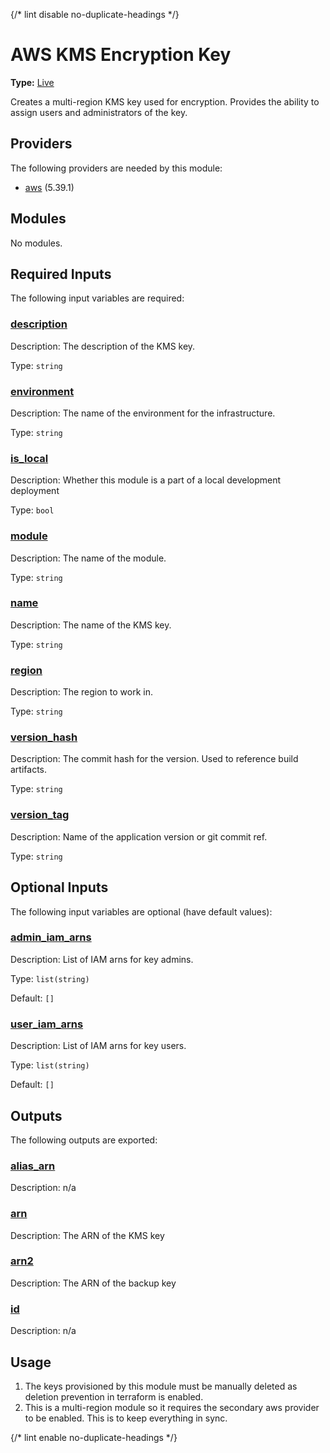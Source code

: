 {/* lint disable no-duplicate-headings */}

# AWS KMS Encryption Key

**Type:** [Live](./overview)

Creates a multi-region KMS key used for encryption. Provides the ability to assign
users and administrators of the key.

## Providers

The following providers are needed by this module:

-  [aws](https://registry.terraform.io/providers/hashicorp/aws/5.39.1/docs) (5.39.1)

## Modules

No modules.

## Required Inputs

The following input variables are required:

### <a name="input_description"></a> [description](#input\_description)

Description: The description of the KMS key.

Type: `string`

### <a name="input_environment"></a> [environment](#input\_environment)

Description: The name of the environment for the infrastructure.

Type: `string`

### <a name="input_is_local"></a> [is\_local](#input\_is\_local)

Description: Whether this module is a part of a local development deployment

Type: `bool`

### <a name="input_module"></a> [module](#input\_module)

Description: The name of the module.

Type: `string`

### <a name="input_name"></a> [name](#input\_name)

Description: The name of the KMS key.

Type: `string`

### <a name="input_region"></a> [region](#input\_region)

Description: The region to work in.

Type: `string`

### <a name="input_version_hash"></a> [version\_hash](#input\_version\_hash)

Description: The commit hash for the version. Used to reference build artifacts.

Type: `string`

### <a name="input_version_tag"></a> [version\_tag](#input\_version\_tag)

Description: Name of the application version or git commit ref.

Type: `string`

## Optional Inputs

The following input variables are optional (have default values):

### <a name="input_admin_iam_arns"></a> [admin\_iam\_arns](#input\_admin\_iam\_arns)

Description: List of IAM arns for key admins.

Type: `list(string)`

Default: `[]`

### <a name="input_user_iam_arns"></a> [user\_iam\_arns](#input\_user\_iam\_arns)

Description: List of IAM arns for key users.

Type: `list(string)`

Default: `[]`

## Outputs

The following outputs are exported:

### <a name="output_alias_arn"></a> [alias\_arn](#output\_alias\_arn)

Description: n/a

### <a name="output_arn"></a> [arn](#output\_arn)

Description: The ARN of the KMS key

### <a name="output_arn2"></a> [arn2](#output\_arn2)

Description: The ARN of the backup key

### <a name="output_id"></a> [id](#output\_id)

Description: n/a

## Usage

1. The keys provisioned by this module must be manually deleted as deletion prevention in terraform
    is enabled.
2. This is a multi-region module so it requires the secondary aws provider to be enabled. This is to keep everything in sync.

{/* lint enable no-duplicate-headings */}
